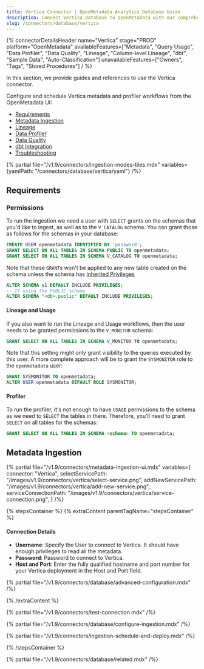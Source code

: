```yaml
---
title: Vertica Connector | OpenMetadata Analytics Database Guide
description: Connect Vertica database to OpenMetadata with our comprehensive connector guide. Easy setup, configuration steps, and metadata extraction for your data catalog.
slug: /connectors/database/vertica
---
```


{% connectorDetailsHeader
name="Vertica"
stage="PROD"
platform="OpenMetadata"
availableFeatures=["Metadata", "Query Usage", "Data Profiler", "Data Quality", "Lineage", "Column-level Lineage", "dbt", "Sample Data", "Auto-Classification"]
unavailableFeatures=["Owners", "Tags", "Stored Procedures"]
/ %}


In this section, we provide guides and references to use the Vertica connector.

Configure and schedule Vertica metadata and profiler workflows from the OpenMetadata UI:

- [Requirements](#requirements)
- [Metadata Ingestion](#metadata-ingestion)
- [Lineage](/how-to-guides/data-lineage/workflow)
- [Data Profiler](/how-to-guides/data-quality-observability/profiler/workflow)
- [Data Quality](/how-to-guides/data-quality-observability/quality)
- [dbt Integration](/connectors/ingestion/workflows/dbt)
- [Troubleshooting](/connectors/database/vertica/troubleshooting)

{% partial file="/v1.9/connectors/ingestion-modes-tiles.mdx" variables={yamlPath: "/connectors/database/vertica/yaml"} /%}

## Requirements

### Permissions

To run the ingestion we need a user with `SELECT` grants on the schemas that you'd like to ingest, as well as to the
`V_CATALOG` schema. You can grant those as follows for the schemas in your database:

```sql
CREATE USER openmetadata IDENTIFIED BY 'password';
GRANT SELECT ON ALL TABLES IN SCHEMA PUBLIC TO openmetadata;
GRANT SELECT ON ALL TABLES IN SCHEMA V_CATALOG TO openmetadata;
```

Note that these `GRANT`s won't be applied to any new table created on the schema unless the schema
has [Inherited Privileges](https://www.vertica.com/docs/8.1.x/HTML/index.htm#Authoring/AdministratorsGuide/Security/DBUsersAndPrivileges/GrantInheritedPrivileges.htm)

```sql
ALTER SCHEMA s1 DEFAULT INCLUDE PRIVILEGES;
-- If using the PUBLIC schema
ALTER SCHEMA "<db>.public" DEFAULT INCLUDE PRIVILEGES;
```

#### Lineage and Usage

If you also want to run the Lineage and Usage workflows, then the user needs to be granted permissions to the
`V_MONITOR` schema:

```sql
GRANT SELECT ON ALL TABLES IN SCHEMA V_MONITOR TO openmetadata;
```

Note that this setting might only grant visibility to the queries executed by this user. A more complete approach
will be to grant the `SYSMONITOR` role to the `openmetadata` user:

```sql
GRANT SYSMONITOR TO openmetadata;
ALTER USER openmetadata DEFAULT ROLE SYSMONITOR;
```

#### Profiler

To run the profiler, it's not enough to have `USAGE` permissions to the schema as we need to `SELECT` the tables
in there. Therefore, you'll need to grant `SELECT` on all tables for the schemas:

```sql
GRANT SELECT ON ALL TABLES IN SCHEMA <schema> TO openmetadata;
```

## Metadata Ingestion
{% partial 
  file="/v1.9/connectors/metadata-ingestion-ui.mdx" 
  variables={
    connector: "Vertica", 
    selectServicePath: "/images/v1.9/connectors/vertica/select-service.png",
    addNewServicePath: "/images/v1.9/connectors/vertica/add-new-service.png",
    serviceConnectionPath: "/images/v1.9/connectors/vertica/service-connection.png",
} 
/%}

{% stepsContainer %}
{% extraContent parentTagName="stepsContainer" %}

#### Connection Details

- **Username**: Specify the User to connect to Vertica. It should have enough privileges to read all the metadata.
- **Password**: Password to connect to Vertica.
- **Host and Port**: Enter the fully qualified hostname and port number for your Vertica deployment in the Host and Port field.

{% partial file="/v1.9/connectors/database/advanced-configuration.mdx" /%}

{% /extraContent %}

{% partial file="/v1.9/connectors/test-connection.mdx" /%}

{% partial file="/v1.9/connectors/database/configure-ingestion.mdx" /%}

{% partial file="/v1.9/connectors/ingestion-schedule-and-deploy.mdx" /%}

{% /stepsContainer %}

{% partial file="/v1.9/connectors/database/related.mdx" /%}
